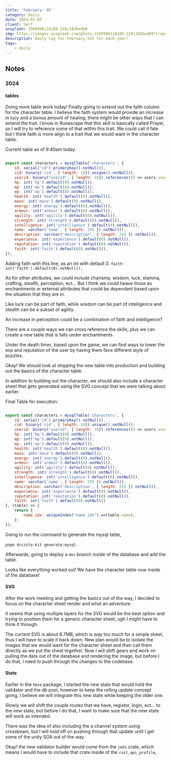 ```yaml
---
title: 'February: 05'
category: Daily
date: 2024-02-05
client: Self
unsplash: 1569396116180-210c182bedb8
img: https://images.unsplash.com/photo-1569396116180-210c182bedb8?crop=entropy&cs=srgb&fm=jpg&ixid=MnwzNjM5Nzd8MHwxfHJhbmRvbXx8fHx8fHx8fDE2ODE3NDg2ODY&ixlib=rb-4.0.3&q=85
description: Daily Log for February 5th for each year!
tags:
    - daily
---
```


## Notes

### 2024

#### tables

Doing more table work today! Finally going to extend out the faith column for the character table.
I believe the faith system would provide an increase in lucy and a bonus amount of healing, there might be other ways that I can extend the trait.
I know in Runescape that this skill is basically called Prayer, so I will try to reference some of that within this trait.
We could call it fate but I think faith is more align to a trait that we would want in the character table.

Current table as of 9:40am today.

```javascript

export const characters = mysqlTable('characters', {
	id: serial('id').primaryKey().notNull(),
	cid: binary('cid', { length: 16}).unique().notNull(),
	userid: binary("userid", { length: 16}).references(() => users.userid).notNull(),
	hp: int('hp').default(0).notNull(),
	mp: int('mp').default(0).notNull(),
	ep: int('ep').default(0).notNull(),
	health: int('health').default(0).notNull(),
	mana: int('mana').default(0).notNull(),
	energy: int('energy').default(0).notNull(),
	armour: int('armour').default(0).notNull(),
	agility: int('agility').default(0).notNull(),
	strength: int('strength').default(0).notNull(),
	intelligence: int('intelligence').default(0).notNull(),
    name: varchar('name', { length: 255 }).notNull(),
    description: varchar('description', { length: 255 }).notNull(),
	experience: int('experience').default(0).notNull(),
    reputation: int('reputation').default(0).notNull(),
    faith: int('faith').default(0).notNull(), 
});


```

Adding faith with this line, as an int with default 0.
`faith: int('faith').default(0).notNull(),`

As for other attributes, we could include charisma, wisdom, luck, stamina, crafting, stealth, perception, ect...
But I think we could heave those as enchantments or external attributes that could be dependant based upon the situation that they are in.

Like luck can be part of faith, while wisdom can be part of intelligence and stealth can be a subset of agility.

An increase in perception could be a combination of faith and intelligence?

There are a couple ways we can cross reference the skills, plus we can create a new table that is falls under enchantments

Under the death timer, based upon the game, we can find ways to lower the exp and reputation of the user by having them face different style of puzzles.

Okay! We should look at shipping the new table into production and building out the basics of the character table.

In addition to building out the character, we should also include a character sheet that gets generated using the SVG concept that we were talking about earlier.

Final Table for execution:

```javascript

export const characters = mysqlTable('characters', {
	id: serial('id').primaryKey().notNull(),
	cid: binary('cid', { length: 16}).unique().notNull(),
	userid: binary("userid", { length: 16}).references(() => users.userid).notNull(),
	hp: int('hp').default(0).notNull(),
	mp: int('mp').default(0).notNull(),
	ep: int('ep').default(0).notNull(),
	health: int('health').default(0).notNull(),
	mana: int('mana').default(0).notNull(),
	energy: int('energy').default(0).notNull(),
	armour: int('armour').default(0).notNull(),
	agility: int('agility').default(0).notNull(),
	strength: int('strength').default(0).notNull(),
	intelligence: int('intelligence').default(0).notNull(),
    name: varchar('name', { length: 255 }).notNull(),
    description: varchar('description', { length: 255 }).notNull(),
	experience: int('experience').default(0).notNull(),
    reputation: int('reputation').default(0).notNull(),
	faith: int('faith').default(0).notNull()
}, (table) => {
	return {
		name_idx: uniqueIndex("name_idx").on(table.name),
	};
});

```

Going to run the command to generate the mysql table,

`pnpm drizzle-kit generate:mysql`.

Afterwards, going to deploy a `dev` branch inside of the database and add the table.

Looks like everything worked out! We have the character table now inside of the database!

#### SVG

After the work meeting and getting the basics out of the way, I decided to focus on the character sheet render and what an adventure.

It seems that using multiple layers for the SVG would be the best option and trying to position them for a generic character sheet, ugh I might have to think it through.

The current SVG is about 8.7MB, which is way too much for a simple sheet, thus I will have to scale it back down.
New plan would be to isolate the images that we would want for the character sheet and then call them directly as we put the sheet together.
Now I will shift gears and work on pulling the data out of the database and rendering the image, but before I do that, I need to push through the changes to the codebase.

#### State

Earlier in the `kbve` package, I started the new state that would hold the validator and the db pool, however to keep the rolling update concept going, I believe we will integrate this new state while keeping the older one.

Slowly we will shift the couple routes that we have, register, login, ect... to the new state, but before I do that, I want to make sure that the new state will work as intended.

There was the idea of also including the a channel system using crossbeam, but I will hold off on pushing through that update until I get some of the unity SOA out of the way.

Okay! the new validator builder would come from the `jedi` crate, which means I would have to include that crate inside of the `rust_api_profile`, 
